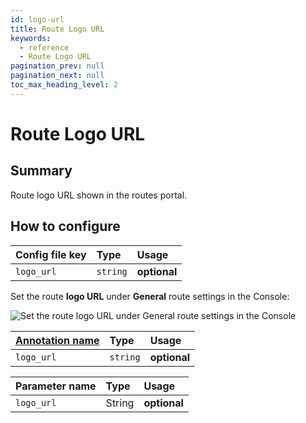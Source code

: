 ```yaml
---
id: logo-url
title: Route Logo URL
keywords:
  - reference
  - Route Logo URL
pagination_prev: null
pagination_next: null
toc_max_heading_level: 2
---
```



# Route Logo URL

## Summary

Route logo URL shown in the routes portal.

## How to configure

<Tabs>
<TabItem value="Core" label="Core">

| **Config file key** | **Type** | **Usage**    |
| :------------------ | :------- | :----------- |
| `logo_url`          | `string` | **optional** |

</TabItem>
<TabItem value="Enterprise" label="Enterprise">

Set the route **logo URL** under **General** route settings in the Console:

![Set the route **logo URL** under **General** route settings in the Console](../img/routes/route-description.png)

</TabItem>
<TabItem value="Kubernetes" label="Kubernetes">

| **[Annotation name](/docs/deploy/k8s/ingress#set-ingress-annotations)** | **Type** | **Usage** |
| :-- | :-- | :-- |
| `logo_url` | `string` | **optional** |

</TabItem>
<TabItem value="Enterprise via Terraform" label="Enterprise via Terraform">

| **Parameter name** | **Type** | **Usage**    |
| :----------------- | :------- | :----------- |
| `logo_url`         | String   | **optional** |

</TabItem>
</Tabs>
